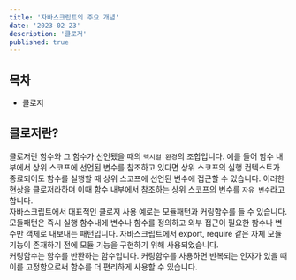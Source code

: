 ```yaml
---
title: '자바스크립트의 주요 개념'
date: '2023-02-23'
description: '클로저'
published: true
---
```



## 목차
- 클로저

## 클로저란?
클로저란 함수와 그 함수가 선언됐을 때의 `렉시컬 환경`의 조합입니다.
예를 들어 함수 내부에서 상위 스코프에 선언된 변수를 참조하고 있다면 상위 스코프의 실행 컨텍스트가 종료되어도
함수를 실행할 때 상위 스코프에 선언된 변수에 접근할 수 있습니다. 이러한 현상을 클로저라하며
이때 함수 내부에서 참조하는 상위 스코프의 변수를 `자유 변수`라고 합니다. 
<br/>
자바스크립트에서 대표적인 클로저 사용 예로는 모듈패턴과 커링함수를 들 수 있습니다.
<br/>
모듈패턴은 즉시 실행 함수내에 변수나 함수를 정의하고 
외부 접근이 필요한 함수나 변수만 객체로 내보내는 패턴입니다. 자바스크립트에서 export, require 같은 자체 모듈 기능이 존재하기 전에 
모듈 기능을 구현하기 위해 사용되었습니다.
<br/>
커링함수는 함수를 반환하는 함수입니다. 커링함수를 사용하면 반복되는 인자가 있을 때 이를 고정함으로써 
함수를 더 편리하게 사용할 수 있습니다.





